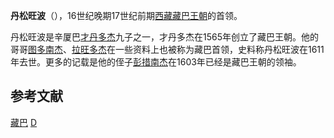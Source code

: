 {{BLP unsourced|time=2020-06-25T23:02:11+00:00}}
'''丹松旺波'''（{{bo|z=བསྟན་སྲུང་དབང་པོ|w=bstan srung dbang po}}），16世纪晚期17世纪前期[[西藏|西藏]][[藏巴王朝|藏巴王朝]]的首领。

丹松旺波是辛厦巴[[才丹多杰|才丹多杰]]九子之一，才丹多杰在1565年创立了藏巴王朝。他的哥哥[[图多南杰|图多南杰]]、[[拉旺多杰|拉旺多杰]]在一些资料上也被称为藏巴首领，史料称丹松旺波在1611年去世。更多的记载是他的侄子[[彭措南杰|彭措南杰]]在1603年已经是藏巴王朝的领袖。

== 参考文献 ==
{{Reflist}}

{{start box}}
{{s-before|[[辛厦巴|辛厦巴]]}}
{{s-title|[[藏巴汗|藏巴]]统治者|?–1611年}}
{{s-after|[[彭措南杰|彭措南杰]]}}
{{end box}}

[[Category:西藏君主|藏巴]]
[[Category:明朝吐蕃人|D]]
{{人物小作品}}